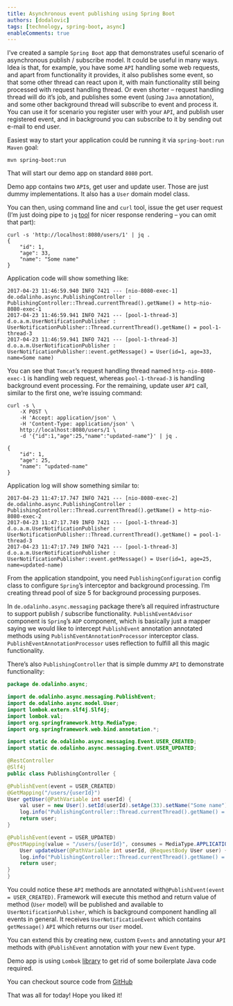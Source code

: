```yaml
---
title: Asynchronous event publishing using Spring Boot
authors: [dodalovic]
tags: [technology, spring-boot, async]
enableComments: true
---
```


I’ve created a sample `Spring Boot` app that demonstrates useful scenario of asynchronous publish / subscribe model. It could be
useful in many ways. Idea is that, for example, you have some `API` handling some web requests, and apart from functionality it provides, it also
publishes some event, so that some other thread can react upon it, with main functionality still being processed with request handling thread.
Or even shorter – request handling thread will do it’s job, and publishes some event (using `Java` annotation), and some other background thread
will subscribe to event and process it. You can use it for scenario you register user with your `API`, and publish user registered event, and in
background you can subscribe to it by sending out e-mail to end user.

<!--truncate-->

Easiest way to start your application could be running it via `spring-boot:run` `Maven` goal:

```console
mvn spring-boot:run
```

That will start our demo app on standard `8080` port.

Demo app contains two `API`s, get user and update user. Those are just dummy implementations. It also has a `User` domain model class.

You can then, using command line and `curl` tool, issue the get user request (I’m just doing pipe to `jq` [tool](https://stedolan.github.io/jq/) for nicer response rendering –
you can omit that part):

```console
curl -s 'http://localhost:8080/users/1' | jq .
{
    "id": 1,
    "age": 33,
    "name": "Some name"
}
```

Application code will show something like:

```console
2017-04-23 11:46:59.940 INFO 7421 --- [nio-8080-exec-1] de.odalinho.async.PublishingController : PublishingController::Thread.currentThread().getName() = http-nio-8080-exec-1
2017-04-23 11:46:59.941 INFO 7421 --- [pool-1-thread-3] d.o.a.m.UserNotificationPublisher : UserNotificationPublisher::Thread.currentThread().getName() = pool-1-thread-3
2017-04-23 11:46:59.941 INFO 7421 --- [pool-1-thread-3] d.o.a.m.UserNotificationPublisher : UserNotificationPublisher::event.getMessage() = User(id=1, age=33, name=Some name)
```

You can see that `Tomcat`’s request handling thread named `http-nio-8080-exec-1` is handling web request, whereas `pool-1-thread-3` is handling background event processing.
For the remaining, update user `API` call, similar to the first one, we’re issuing command:

```console
curl -s \
    -X POST \
    -H 'Accept: application/json' \
    -H 'Content-Type: application/json' \
    http://localhost:8080/users/1 \
    -d '{"id":1,"age":25,"name":"updated-name"}' | jq .

{
    "id": 1,
    "age": 25,
    "name": "updated-name"
}
```

Application log will show something similar to:

```console
2017-04-23 11:47:17.747 INFO 7421 --- [nio-8080-exec-2] de.odalinho.async.PublishingController : PublishingController::Thread.currentThread().getName() = http-nio-8080-exec-2
2017-04-23 11:47:17.749 INFO 7421 --- [pool-1-thread-3] d.o.a.m.UserNotificationPublisher : UserNotificationPublisher::Thread.currentThread().getName() = pool-1-thread-3
2017-04-23 11:47:17.749 INFO 7421 --- [pool-1-thread-3] d.o.a.m.UserNotificationPublisher : UserNotificationPublisher::event.getMessage() = User(id=1, age=25, name=updated-name)
```

From the application standpoint, you need `PublishingConfiguration` config class to configure `Spring`’s interceptor and background processing. I’m creating thread pool
of size 5 for background processing purposes.

In `de.odalinho.async.messaging` package there’s all required infrastructure to support publish / subscribe functionality. `PublishEventAdvisor` component is `Spring`’s
`AOP` component, which is basically just a mapper saying we would like to intercept `PublishEvent` annotation annotated methods using `PublishEventAnnotationProcessor`
interceptor class. `PublishEventAnnotationProcessor` uses reflection to fulfill all this magic functionality.

There’s also `PublishingController` that is simple dummy `API` to demonstrate functionality:

```java
package de.odalinho.async;

import de.odalinho.async.messaging.PublishEvent;
import de.odalinho.async.model.User;
import lombok.extern.slf4j.Slf4j;
import lombok.val;
import org.springframework.http.MediaType;
import org.springframework.web.bind.annotation.*;

import static de.odalinho.async.messaging.Event.USER_CREATED;
import static de.odalinho.async.messaging.Event.USER_UPDATED;

@RestController
@Slf4j
public class PublishingController {

@PublishEvent(event = USER_CREATED)
@GetMapping("/users/{userId}")
User getUser(@PathVariable int userId) {
    val user = new User().setId(userId).setAge(33).setName("Some name");
    log.info("PublishingController::Thread.currentThread().getName() = " + Thread.currentThread().getName());
    return user;
}

@PublishEvent(event = USER_UPDATED)
@PostMapping(value = "/users/{userId}", consumes = MediaType.APPLICATION_JSON_VALUE, produces = MediaType.APPLICATION_JSON_VALUE)
    User updateUser(@PathVariable int userId, @RequestBody User user) {
    log.info("PublishingController::Thread.currentThread().getName() = " + Thread.currentThread().getName());
    return user;
}
}
```

You could notice these `API` methods are annotated with`@PublishEvent(event = USER_CREATED)`. Framework will execute this method and return value of
method (`User` model) will be published and available to `UserNotificationPublisher`, which is background component handling all events in general.
It receives `UserNotificationEvent` which contains `getMessage()` `API` which returns our `User` model.

You can extend this by creating new, custom `Events` and annotating your `API` methods with `@PublishEvent` annotation with your new `Event` type.

Demo app is using `Lombok` [library](https://projectlombok.org) to get rid of some boilerplate Java code required.

You can checkout source code from <u>[GitHub](https://github.com/dodalovic/async-publish)</u>

That was all for today! Hope you liked it!